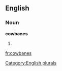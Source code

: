 
==English==

===Noun===
'''cowbanes'''

# {{plural of|[[cowbane]]}}

[[Category:English plurals]]

[[fr:cowbanes]]